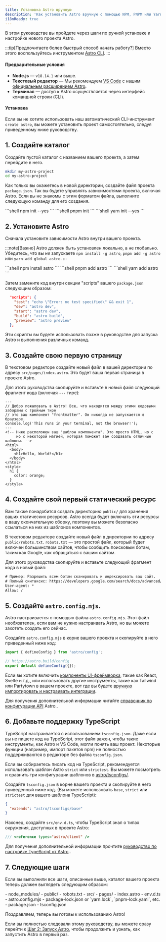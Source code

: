 ```yaml
---
title: Установка Astro вручную
description: 'Как установить Astro вручную с помощью NPM, PNPM или Yarn.'
i18nReady: true
---
```


В этом руководстве вы пройдете через шаги по ручной установке и настройке нового проекта Astro.

:::tip[Предпочитаете более быстрый способ начать работу?]
Вместо этого воспользуйтесь инструментом [Astro CLI](/ru/install/auto/).
:::

#### Предварительные условия

- **Node.js** — `v18.14.1` или выше.
- **Текстовый редактор** — Мы рекомендуем [VS Code](https://code.visualstudio.com/) с нашим [официальным расширением Astro](https://marketplace.visualstudio.com/items?itemName=astro-build.astro-vscode).
- **Терминал** — доступ к Astro осуществляется через интерфейс командной строки (CLI).

#### Установка

Если вы не хотите использовать наш автоматический CLI-инструмент `create astro`, вы можете установить проект самостоятельно, следуя приведенному ниже руководству.

## 1. Создайте каталог

Создайте пустой каталог с названием вашего проекта, а затем перейдите в него.

```bash
mkdir my-astro-project
cd my-astro-project
```

Как только вы окажетесь в новой директории, создайте файл проекта `package.json`. Так вы будете управлять зависимостями проекта, включая Astro. Если вы не знакомы с этим форматом файла, выполните следующую команду для его создания.

<PackageManagerTabs>
  <Fragment slot="npm">
  ```shell
  npm init --yes
  ```
  </Fragment>
  <Fragment slot="pnpm">
  ```shell
  pnpm init 
  ```
  </Fragment>
  <Fragment slot="yarn">
  ```shell
  yarn init --yes
  ```
  </Fragment>
</PackageManagerTabs>



## 2. Установите Astro

Сначала установите зависимости Astro внутри вашего проекта.

:::note[Важно]
Astro должен быть установлен локально, а не глобально. Убедитесь, что вы *не* запускаете `npm install -g astro`, `pnpm add -g astro` или `yarn add global astro`.
:::

<PackageManagerTabs>
  <Fragment slot="npm">
  ```shell
  npm install astro
  ```
  </Fragment>
  <Fragment slot="pnpm">
  ```shell
  pnpm add astro
  ```
  </Fragment>
  <Fragment slot="yarn">
  ```shell
  yarn add astro
  ```
  </Fragment>
</PackageManagerTabs>

Затем замените код внутри секции "scripts" вашего `package.json` следующим образом:

```json title="package.json" del={2} ins={3-6}
  "scripts": {
    "test": "echo \"Error: no test specified\" && exit 1",
    "dev": "astro dev",
    "start": "astro dev",
    "build": "astro build",
    "preview": "astro preview"
  },
```

Эти скрипты вы будете использовать позже в руководстве для запуска Astro и выполнения различных команд.

## 3. Создайте свою первую страницу

В текстовом редакторе создайте новый файл в вашей директории по адресу `src/pages/index.astro`. Это будет ваша первая страница в проекте Astro.

Для этого руководства скопируйте и вставьте в новый файл следующий фрагмент кода (включая `---` тире):

```astro title="src/pages/index.astro"
---
// Добро пожаловать в Astro! Все, что находится между этими кодовыми заборами с тройным тире
// это ваш компонент "frontmatter". Он никогда не запускается в браузере.
console.log('This runs in your terminal, not the browser!');
---
<!-- Ниже расположен ваш "шаблон компонента". Это просто HTML, но с
     но с некоторой магией, которая поможет вам создавать отличные шаблоны. -->
<html>
  <body>
    <h1>Hello, World!</h1>
  </body>
</html>
<style>
  h1 {
    color: orange;
  }
</style>
```

## 4. Создайте свой первый статический ресурс

Вам также понадобится создать директорию `public/` для хранения ваших статических ресурсов. Astro всегда будет включать эти ресурсы в вашу окончательную сборку, поэтому вы можете безопасно ссылаться на них из шаблонов компонентов.

В текстовом редакторе создайте новый файл в директории по адресу `public/robots.txt`. `robots.txt` — это простой файл, который будет включен большинством сайтов, чтобы сообщить поисковым ботам, таким как Google, как обращаться с вашим сайтом.

Для этого руководства скопируйте и вставьте следующий фрагмент кода в новый файл:

```diff title="public/robots.txt"
# Пример: Разрешить всем ботам сканировать и индексировать ваш сайт.
# Полный синтаксис: https://developers.google.com/search/docs/advanced/robots/create-robots-txt
User-agent: *
Allow: /
```

## 5. Создайте `astro.config.mjs`.

Astro настраивается с помощью файла `astro.config.mjs`. Этот файл необязателен, если вам не нужно настраивать Astro, но вы можете захотеть создать его сейчас.

Создайте `astro.config.mjs` в корне вашего проекта и скопируйте в него приведенный ниже код:

```js title="astro.config.mjs"
import { defineConfig } from 'astro/config';

// https://astro.build/config
export default defineConfig({});
```

Если вы хотите включить [компоненты UI-фреймворка](/ru/guides/framework-components/), такие как React, Svelte и т.д., или использовать другие инструменты, такие как Tailwind или Partytown в вашем проекте, вот где вы будете [вручную импортировать и настраивать интеграции](/ru/guides/integrations-guide/).

<ReadMore>Для получения дополнительной информации читайте [справочник по конфигурации API](/ru/reference/configuration-reference/) Astro.</ReadMore>.

## 6. Добавьте поддержку TypeScript

TypeScript настраивается с использованием `tsconfig.json`. Даже если вы не пишете код на TypeScript, этот файл важен, чтобы такие инструменты, как Astro и VS Code, могли понять ваш проект. Некоторые функции (например, импорт пакетов npm) не полностью поддерживаются в редакторе без файла `tsconfig.json`.  

Если вы собираетесь писать код на TypeScript, рекомендуется использовать шаблон Astro `strict` или `strictest`. Вы можете посмотреть и сравнить три конфигурации шаблонов в [astro/tsconfigs/](https://github.com/withastro/astro/blob/main/packages/astro/tsconfigs/).

Создайте `tsconfig.json` в корне вашего проекта и скопируйте в него приведенный ниже код. (Вы можете использовать `base`, `strict` или `strictest` для вашего шаблона TypeScript):

```json title="tsconfig.json" "base"
{
  "extends": "astro/tsconfigs/base"
}
```

Наконец, создайте `src/env.d.ts`, чтобы TypeScript знал о типах окружения, доступных в проекте Astro:

```ts title="src/env.d.ts"
/// <reference types="astro/client" />
```

<ReadMore>Для получения дополнительной информации прочтите [руководство по настройке TypeScript от Astro](/ru/guides/typescript/#setup).</ReadMore>.

## 7. Следующие шаги

Если вы выполнили все шаги, описанные выше, каталог вашего проекта теперь должен выглядеть следующим образом:

<FileTree>
- node_modules/
- public/
  - robots.txt
- src/
  - pages/
    - index.astro
  - env.d.ts
- astro.config.mjs
- package-lock.json or `yarn.lock`, `pnpm-lock.yaml`, etc.
- package.json
- tsconfig.json
</FileTree>

Поздравляем, теперь вы готовы к использованию Astro!

Если вы полностью следовали этому руководству, вы можете сразу перейти к [Шаг 2: Запуск Astro](/ru/install/auto/#2-запускаем-astro-), чтобы продолжить и узнать, как запустить Astro в первый раз.